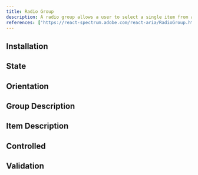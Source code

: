 ```yaml
---
title: Radio Group
description: A radio group allows a user to select a single item from a list of mutually exclusive options.
references: ['https://react-spectrum.adobe.com/react-aria/RadioGroup.html#props']
---
```


## Installation
<Install component='radio' />

## State
<Demo center component='forms/radio-group/radio-group-basic-demo' />

## Orientation
<Demo center component='forms/radio-group/radio-group-orientation-demo' />

## Group Description
<Demo center component='forms/radio-group/radio-group-description-demo' />

## Item Description
<Demo center component='forms/radio-group/radio-group-item-description-demo' />

## Controlled
<Demo center component='forms/radio-group/radio-group-controlled-demo' />

## Validation
<Demo center component='forms/radio-group/radio-group-validation-demo' />
